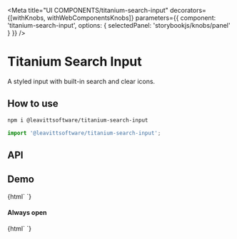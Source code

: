 

<Meta
  title="UI COMPONENTS/titanium-search-input"
  decorators={[withKnobs, withWebComponentsKnobs]}
  parameters={{ component: 'titanium-search-input', options: { selectedPanel: 'storybookjs/knobs/panel' } }}
/>

# Titanium Search Input

A styled input with built-in search and clear icons.

## How to use

```bash
npm i @leavittsoftware/titanium-search-input
```

```js
import '@leavittsoftware/titanium-search-input';
```

## API

<Props of="titanium-search-input" />

## Demo

<Preview withToolbar>
  <Story name="Docs">{html` <titanium-search-input placeholder="Search elephants"></titanium-search-input> `}</Story>
</Preview>

#### Always open

<Preview>
  <Story name="Open">{html` <titanium-search-input placeholder="Search elephants" prevent-collapse></titanium-search-input> `}</Story>
</Preview>
